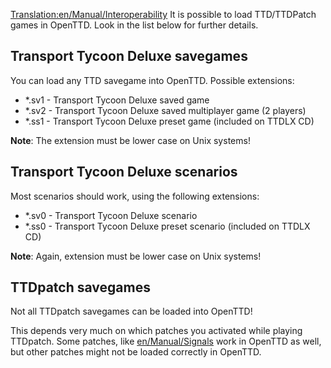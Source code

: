 [[Translation:en/Manual/Interoperability]]
It is possible to load TTD/TTDPatch games in OpenTTD. Look in the list below for further details.

==Transport Tycoon Deluxe savegames==
You can load any TTD savegame into OpenTTD. Possible extensions:
* *.sv1 - Transport Tycoon Deluxe saved game
* *.sv2 - Transport Tycoon Deluxe saved multiplayer game (2 players)
* *.ss1 - Transport Tycoon Deluxe preset game (included on TTDLX CD)
'''Note''': The extension must be lower case on Unix systems!

==Transport Tycoon Deluxe scenarios==
Most scenarios should work, using the following extensions:
* *.sv0 - Transport Tycoon Deluxe scenario
* *.ss0 - Transport Tycoon Deluxe preset scenario (included on TTDLX CD)
'''Note''': Again, extension must be lower case on Unix systems!

==TTDpatch savegames==
<warning>Not all TTDpatch savegames can be loaded into OpenTTD!</warning> This depends very much on which patches you activated while playing TTDpatch. Some patches, like [[en/Manual/Signals]] work in OpenTTD as well, but other patches might not be loaded correctly in OpenTTD.